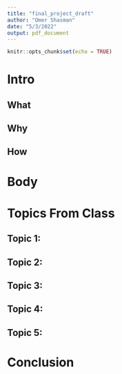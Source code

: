 ```yaml
---
title: "final_project_draft"
author: "Omer Shasman"
date: "5/3/2022"
output: pdf_document
---
```


```r
knitr::opts_chunk$set(echo = TRUE)
```


# Intro

## What

## Why

## How

# Body

# Topics From Class

## Topic 1:

## Topic 2:

## Topic 3:

## Topic 4:

## Topic 5:


# Conclusion
